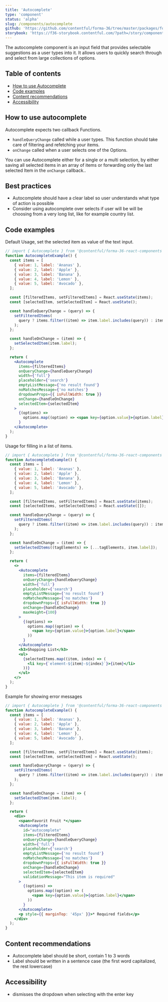 ```yaml
---
title: 'Autocomplete'
type: 'component'
status: 'alpha'
slug: /components/autocomplete
github: 'https://github.com/contentful/forma-36/tree/master/packages/forma-36-react-components/src/components/Autocomplete'
storybook: 'https://f36-storybook.contentful.com/?path=/story/components-autocomplete--basic'
---
```


The autocomplete component is an input field that provides selectable suggestions as a user types into it. It allows users to quickly search through and select from large collections of options.

## Table of contents

- [How to use Autocomplete](#how-to-use-autocomplete)
- [Code examples](#code-examples)
- [Content recommendations](#content-recommendations)
- [Accessibility](#accessibility)

## How to use autocomplete

Autocomplete expects two callback Functions.

- `handleQueryChange` called while a user types. This function should take care of filtering and refetching your items.
- `onChange` called when a user selects one of the Options.

You can use Autocomplete either for a single or a multi selection,
by either saving all selected items in an array of items or forwarding only the last selected Item in the `onChange` callback..

## Best practices

- Autocomplete should have a clear label so user understands what type of action is possible
- Consider using autocomplete over selects if user will be will be choosing from a very long list, like for example country list.

## Code examples

Default Usage, set the selected item as value of the text input.

```jsx
// import { Autocomplete } from '@contentful/forma-36-react-components';
function AutocompleteExample() {
  const items = [
    { value: 1, label: 'Ananas' },
    { value: 2, label: 'Apple' },
    { value: 3, label: 'Banana' },
    { value: 4, label: 'Lemon' },
    { value: 5, label: 'Avocado' },
  ];

  const [filteredItems, setFilteredItems] = React.useState(items);
  const [selectedItem, setSelectedItem] = React.useState();

  const handleQueryChange = (query) => {
    setFilteredItems(
      query ? items.filter((item) => item.label.includes(query)) : items,
    );
  };

  const handleOnChange = (item) => {
    setSelectedItem(item.label);
  };

  return (
    <Autocomplete
      items={filteredItems}
      onQueryChange={handleQueryChange}
      width={'full'}
      placeholder={'search'}
      emptyListMessage={'no result found'}
      noMatchesMessage={'no matches'}
      dropdownProps={{ isFullWidth: true }}
      onChange={handleOnChange}
      selectedItem={selectedItem}
    >
      {(options) =>
        options.map((option) => <span key={option.value}>{option.label}</span>)
      }
    </Autocomplete>
  );
}
```

Usage for filling in a list of items.

```jsx
// import { Autocomplete } from '@contentful/forma-36-react-components';
function AutocompleteExample() {
  const items = [
    { value: 1, label: 'Ananas' },
    { value: 2, label: 'Apple' },
    { value: 3, label: 'Banana' },
    { value: 4, label: 'Lemon' },
    { value: 5, label: 'Avocado' },
  ];

  const [filteredItems, setFilteredItems] = React.useState(items);
  const [selectedItems, setSelectedItems] = React.useState([]);

  const handleQueryChange = (query) => {
    setFilteredItems(
      query ? items.filter((item) => item.label.includes(query)) : items,
    );
  };

  const handleOnChange = (item) => {
    setSelectedItems((tagElements) => [...tagElements, item.label]);
  };

  return (
    <>
      <Autocomplete
        items={filteredItems}
        onQueryChange={handleQueryChange}
        width={'full'}
        placeholder={'search'}
        emptyListMessage={'no result found'}
        noMatchesMessage={'no matches'}
        dropdownProps={{ isFullWidth: true }}
        onChange={handleOnChange}
        maxHeight={100}
      >
        {(options) =>
          options.map((option) => (
            <span key={option.value}>{option.label}</span>
          ))
        }
      </Autocomplete>
      <h3>Shopping List</h3>
      <ul>
        {selectedItems.map((item, index) => (
          <li key={`element-${item}-${index}`}>{item}</li>
        ))}
      </ul>
    </>
  );
}
```

Example for showing error messages

```jsx
// import { Autocomplete } from '@contentful/forma-36-react-components';
function AutocompleteExample() {
  const items = [
    { value: 1, label: 'Ananas' },
    { value: 2, label: 'Apple' },
    { value: 3, label: 'Banana' },
    { value: 4, label: 'Lemon' },
    { value: 5, label: 'Avocado' },
  ];

  const [filteredItems, setFilteredItems] = React.useState(items);
  const [selectedItem, setSelectedItem] = React.useState();

  const handleQueryChange = (query) => {
    setFilteredItems(
      query ? items.filter((item) => item.label.includes(query)) : items,
    );
  };

  const handleOnChange = (item) => {
    setSelectedItem(item.label);
  };

  return (
    <div>
      <span>Favorit Fruit *</span>
      <Autocomplete
        id="autocomplete"
        items={filteredItems}
        onQueryChange={handleQueryChange}
        width={'full'}
        placeholder={'search'}
        emptyListMessage={'no result found'}
        noMatchesMessage={'no matches'}
        dropdownProps={{ isFullWidth: true }}
        onChange={handleOnChange}
        selectedItem={selectedItem}
        validationMessage="This item is required"
      >
        {(options) =>
          options.map((option) => (
            <span key={option.value}>{option.label}</span>
          ))
        }
      </Autocomplete>
      <p style={{ marginTop: '45px' }}>* Required fields</p>
    </div>
  );
}
```

## Content recommendations

- Autocomplete label should be short, contain 1 to 3 words
- Label should be written in a sentence case (the first word capitalized, the rest lowercase)

## Accessibility

- dismisses the dropdown when selecting with the enter key
